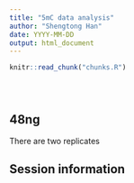 ```yaml
---
title: "5mC data analysis"
author: "Shengtong Han"
date: YYYY-MM-DD
output: html_document
---
```


<!-- The file analysis/chunks.R contains chunks that define default settings
shared across the workflowr files. -->
```r
knitr::read_chunk("chunks.R")
```

<!-- Update knitr chunk options -->
```r
```

<!-- Insert the date the file was last updated -->
```r
```

<!-- Insert the code version (Git commit SHA1) if Git repository exists and R
 package git2r is installed -->
```r
```

<!-- Add your analysis here -->
## 48ng 
There are two replicates 

## Session information

<!-- Insert the session information into the document -->
```r
```
